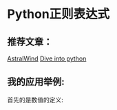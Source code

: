 =Python正则表达式=
==推荐文章：==
[[http://www.cnblogs.com/huxi/archive/2010/07/04/1771073.html|AstralWind]] [[http://woodpecker.org.cn/diveintopython/regular_expressions/index.html|Dive into python]]
==我的应用举例:==
首先的是数值的定义:



